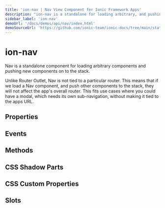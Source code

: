 ```yaml
---
title: 'ion-nav | Nav View Component for Ionic Framework Apps'
description: "ion-nav is a standalone for loading arbitrary, and pushing new, components on to the stack. Loading Nav view, and pushing others, won't affect overall routers."
sidebar_label: 'ion-nav'
demoUrl: '/docs/demos/api/nav/index.html'
demoSourceUrl: 'https://github.com/ionic-team/ionic-docs/tree/main/static/demos/api/nav/index.html'
---
```




# ion-nav

Nav is a standalone component for loading arbitrary components and pushing new components on to the stack.

Unlike Router Outlet, Nav is not tied to a particular router. This means that if we load a Nav component, and push other components to the stack, they will not affect the app's overall router. This fits use cases where you could have a modal, which needs its own sub-navigation, without making it tied to the apps URL.

## Properties

<Props />

## Events

<Events />

## Methods

<Methods />

## CSS Shadow Parts

<Parts />

## CSS Custom Properties

<CustomProps />

## Slots

<Slots />
